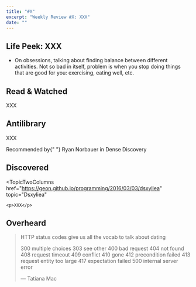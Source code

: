 ```yaml
---
title: "#X"
excerpt: "Weekly Review #X: XXX"
date: ""
---
```


## Life Peek: XXX

- On obsessions, talking about finding balance between different activities. Not so bad in itself, problem is when you stop doing things that are good for you: exercising, eating well, etc.

## Read & Watched

<TopicTwoColumns href="X" topic="Maniac">
	<p>XXX</p>
</TopicTwoColumns>

## Antilibrary

<TopicTwoColumns href="X" topic="Straw Dogs by John Gray">
	<p>XXX</p>
	<p className="comment">
		Recommended by{" "}
		<Link href="https://www.densediscovery.com/issues/119/">
			Ryan Norbauer in Dense Discovery
		</Link>
	</p>
</TopicTwoColumns>

## Discovered

<TopicTwoColumns
	href="https://geon.github.io/programming/2016/03/03/dsxyliea"
	topic="Dsxyliea"
>
	<p>XXX</p>
</TopicTwoColumns>

## Overheard

> HTTP status codes give us all the vocab to talk about dating
>
> 300 multiple choices
> 303 see other
> 400 bad request
> 404 not found
> 408 request timeout
> 409 conflict
> 410 gone
> 412 precondition failed
> 413 request entity too large
> 417 expectation failed
> 500 internal server error
>
> — Tatiana Mac
